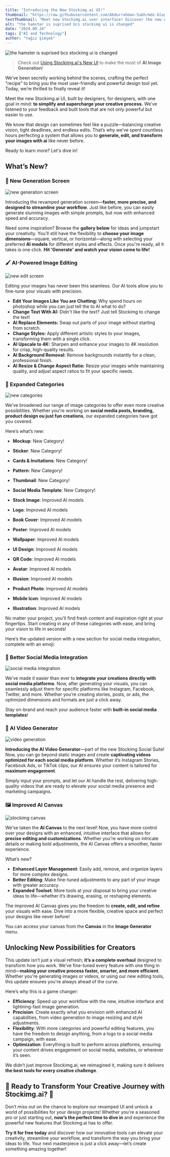 ```yaml
---
title: "Introducing the New Stockimg.ai UI!"
thumbnail: "https://raw.githubusercontent.com/Abdurrahman-Subh/mdx-blog/main/images/stockimg-ui-changed.png"
textThumbnail: "Meet new Stockimg.ai user interface! Discover the new AI image editing options and advanced ai-powered design tools!"
alt: "the hamster is suprised bcs stockimg ui is changed"
date: "2024.09.24"
tags: ["AI and Technology"]
author: "Yağız Şimşek"
---
```


![the hamster is suprised bcs stockimg ui is changed](https://raw.githubusercontent.com/Abdurrahman-Subh/mdx-blog/main/images/stockimg-ui-changed.png)

> Check out [Using Stockimg.ai's New UI](https://stockimg.ai/blog/guide/stockimg-dashboard-guide) to make the most of **AI Image Generation**!

We’ve been secretly working behind the scenes, crafting the perfect "recipe" to bring you the most user-friendly and powerful design tool yet. Today, we’re thrilled to finally reveal it!

Meet the new Stockimg.ai UI, built by designers, for designers, with one goal in mind: **to simplify and supercharge your creative process.** We’ve listened to your feedback and built tools that are not only powerful but easier to use. 

We know that design can sometimes feel like a puzzle—balancing creative vision, tight deadlines, and endless edits. That’s why we’ve spent countless hours perfecting a system that allows you to **generate, edit, and transform your images with ai** like never before.

Ready to learn more? Let's dive in!

## What’s New?

### 🌟 New Generation Screen

![new generation screen](https://raw.githubusercontent.com/Abdurrahman-Subh/mdx-blog/main/images/sai-dashboard-img-gen.png)

Introducing the revamped generation screen—**faster, more precise, and designed to streamline your workflow**. Just like before, you can easily generate stunning images with simple prompts, but now with enhanced speed and accuracy.

Need some inspiration? Browse the **gallery below** for ideas and jumpstart your creativity. You’ll still have the flexibility to **choose your image dimensions**—square, vertical, or horizontal—along with selecting your preferred **AI models** for different styles and effects. Once you're ready, all it takes is one click. **Hit 'Generate' and watch your vision come to life!**

### 🖌️ AI-Powered Image Editing

![new edit screen](https://raw.githubusercontent.com/Abdurrahman-Subh/mdx-blog/main/images/sai-dashboard-img-edit.png)

Editing your images has never been this seamless. Our AI tools allow you to fine-tune your visuals with precision.

- **Edit Your Images Like You are Chatting:** Why spend hours on photoshop while you can just tell the to AI what to do?
- **Change Text With AI:** Didn't like the text? Just tell Stockimg to change the text!
- **AI Replace Elements:** Swap out parts of your image without starting from scratch.
- **Change Styles:** Apply different artistic styles to your images, transforming them with a single click.
- **AI Upscale to 4K:** Sharpen and enhance your images to 4K resolution for crisp, high-quality results.
- **AI Background Removal:** Remove backgrounds instantly for a clean, professional finish.
- **AI Resize & Change Aspect Ratio:** Resize your images while maintaining quality, and adjust aspect ratios to fit your specific needs.

### 🎨 Expanded Categories

![new categories](https://raw.githubusercontent.com/Abdurrahman-Subh/mdx-blog/main/images/sai-dashboard-home.png)

We’ve broadened our range of image categories to offer even more creative possibilities. Whether you're working on **social media posts, branding, product design ou just fun creations**, our expanded categories have got you covered. 

Here’s what’s new:

- **Mockup**: New Category!
- **Sticker**: New Category!
- **Cards & Invitations**: New Category!
- **Pattern**: New Category!
- **Thumbnail**: New Category!
- **Social Media Template**: New Category!

- **Stock Image**: Improved AI models
- **Logo**: Improved AI models
- **Book Cover**: Improved AI models
- **Poster**: Improved AI models
- **Wallpaper**: Improved AI models
- **UI Design**: Improved AI models
- **QR Code**: Improved AI models
- **Avatar**: Improved AI models
- **Illusion**: Improved AI models
- **Product Photo**: Improved AI models
- **Mobile Icon**: Improved AI models
- **Illustration**: Improved AI models

No matter your project, you'll find fresh content and inspiration right at your fingertips. Start creating in any of these categories with ease, and bring your vision to life in seconds!

Here’s the updated version with a new section for social media integration, complete with an emoji:

### 🔗 Better Social Media Integration

![social media integration](https://stockimg.ai/_next/image?url=https%3A%2F%2Fmedia.stockimg.ai%2Flandingcards%2F9.png&w=1920&q=75)

We’ve made it easier than ever to **integrate your creations directly with social media platforms**. Now, after generating your visuals, you can seamlessly adjust them for specific platforms like Instagram, Facebook, Twitter, and more. Whether you’re creating stories, posts, or ads, the optimized dimensions and formats are just a click away.

Stay on-brand and reach your audience faster with **built-in social media templates**!

### 🎥 AI Video Generator

![video generation](https://stockimg.ai/_next/image?url=https%3A%2F%2Fmedia.stockimg.ai%2Flandingcards%2F4.png&w=1920&q=75)

**Introducing the AI Video Generator**—part of the new Stockimg Social Suite! Now, you can go beyond static images and create **captivating videos optimized for each social media platform**. Whether it’s Instagram Stories, Facebook Ads, or TikTok clips, our AI ensures your content is tailored for **maximum engagement**.

Simply input your prompts, and let our AI handle the rest, delivering high-quality videos that are ready to elevate your social media presence and marketing campaigns.

### 🖼️ Improved AI Canvas

![stockimg canvas](https://stockimg.ai/_next/image?url=https%3A%2F%2Fmedia.stockimg.ai%2Flandingcards%2F6.png&w=1920&q=75)

We’ve taken the **AI Canvas** to the next level! Now, you have more control over your designs with an enhanced, intuitive interface that allows for **precise editing and customizations**. Whether you're working on intricate details or making bold adjustments, the AI Canvas offers a smoother, faster experience.

What’s new?
- **Enhanced Layer Management**: Easily add, remove, and organize layers for more complex designs.
- **Better Editing**: Make fine-tuned adjustments to any part of your image with greater accuracy.
- **Expanded Toolset**: More tools at your disposal to bring your creative ideas to life—whether it’s drawing, erasing, or reshaping elements.

The improved AI Canvas gives you the freedom to **create, edit, and refine** your visuals with ease. Dive into a more flexible, creative space and perfect your designs like never before!

You can access your canvas from the **Canvas** in the **Image Generator** menu.

## Unlocking New Possibilities for Creators

This update isn’t just a visual refresh; **it’s a complete overhaul** designed to transform how you work. We’ve fine-tuned every feature with one thing in mind—**making your creative process faster, smarter, and more efficient**. Whether you're generating images or videos, or using our new editing tools, this update ensures you're always ahead of the curve.

Here’s why this is a game changer:
- **Efficiency**: Speed up your workflow with the new, intuitive interface and lightning-fast image generation.
- **Precision**: Create exactly what you envision with enhanced AI capabilities, from video generation to image resizing and style adjustments.
- **Flexibility**: With more categories and powerful editing features, you have the freedom to design anything, from a logo to a social media campaign, with ease.
- **Optimization**: Everything is built to perform across platforms, ensuring your content drives engagement on social media, websites, or wherever it’s seen.

We didn’t just improve Stockimg.ai; we reimagined it, making sure it delivers **the best tools for every creative challenge**. 

## 🌟 Ready to Transform Your Creative Journey with Stockimg.ai? 🚀

Don’t miss out on the chance to explore our revamped UI and unlock a world of possibilities for your design projects! Whether you're a seasoned pro or just starting out, **now’s the perfect time to dive in** and experience the powerful new features that Stockimg.ai has to offer.

**Try it for free today** and discover how our innovative tools can elevate your creativity, streamline your workflow, and transform the way you bring your ideas to life. Your next masterpiece is just a click away—let’s create something amazing together!